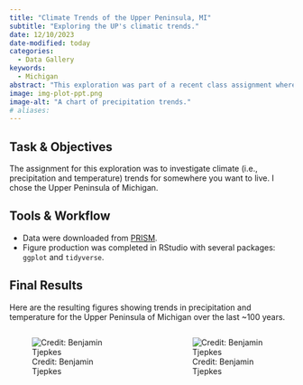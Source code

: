 ```yaml
---
title: "Climate Trends of the Upper Peninsula, MI"
subtitle: "Exploring the UP's climatic trends."
date: 12/10/2023
date-modified: today
categories:
  - Data Gallery
keywords:
  - Michigan
abstract: "This exploration was part of a recent class assignment where I was tasked to develop a historic climate profile for a location I would like to live in the future. I picked the Upper Peninsula of Michigan for my location due to its regionally unique biogeography. I sourced PRISM climate data and built some climate charts."
image: img-plot-ppt.png
image-alt: "A chart of precipitation trends."
# aliases:
---
```


## Task & Objectives

The assignment for this exploration was to investigate climate (i.e., precipitation and temperature) trends for somewhere you want to live. I chose the Upper Peninsula of Michigan.

## Tools & Workflow

- Data were downloaded from [PRISM](https://prism.oregonstate.edu/).
- Figure production was completed in RStudio with several packages: `ggplot` and `tidyverse`.


## Final Results

Here are the resulting figures showing trends in precipitation and temperature for the Upper Peninsula of Michigan over the last ~100 years.

:::: {.columns}

::: {.column width="47.5%"}
![Credit: Benjamin Tjepkes](img-plot-ppt.png)
:::

::: {.column width="5%"}

:::

::: {.column width="47.5%"}

![Credit: Benjamin Tjepkes](img-plot-temps.png)
:::

::::

